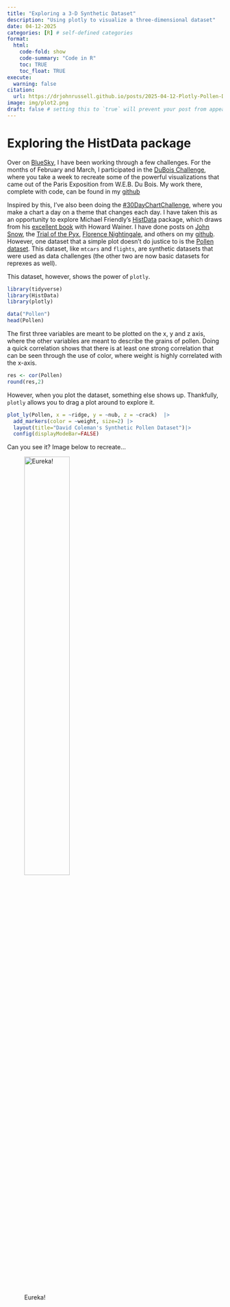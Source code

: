 ```yaml
---
title: "Exploring a 3-D Synthetic Dataset"
description: "Using plotly to visualize a three-dimensional dataset"
date: 04-12-2025
categories: [R] # self-defined categories
format:
  html:
    code-fold: show
    code-summary: "Code in R"
    toc: TRUE
    toc_float: TRUE
execute:
  warning: false
citation: 
  url: https://drjohnrussell.github.io/posts/2025-04-12-Plotly-Pollen-Dataset/ 
image: img/plot2.png
draft: false # setting this to `true` will prevent your post from appearing on your listing page until you're ready!
---
```


# Exploring the HistData package

Over on [BlueSky](https://bsky.app/profile/drjohnrussell.com), I have been working through a few challenges. For the months of February and March, I participated in the [DuBois Challenge](https://github.com/ajstarks/dubois-data-portraits/tree/master/challenge/2025), where you take a week to recreate some of the powerful visualizations that came out of the Paris Exposition from W.E.B. Du Bois. My work there, complete with code, can be found in my [github](https://github.com/drjohnrussell/DuboisChallenge/tree/main/2025)

Inspired by this, I've also been doing the [#30DayChartChallenge](https://github.com/30DayChartChallenge/Edition2025), where you make a chart a day on a theme that changes each day. I have taken this as an opportunity to explore Michael Friendly's [HistData](https://friendly.github.io/HistData/) package, which draws from his [excellent book](https://www.hup.harvard.edu/books/9780674975231) with Howard Wainer. I have done posts on [John Snow](https://bsky.app/profile/drjohnrussell.com/post/3lmk6xta7hc2b), the [Trial of the Pyx](https://bsky.app/profile/drjohnrussell.com/post/3lmcdncmrqc2h), [Florence Nightingale](https://bsky.app/profile/drjohnrussell.com/post/3lm55tphhjk26), and others on my [github](https://github.com/drjohnrussell/30DayChartChallenge/tree/main/2025). However, one dataset that a simple plot doesn't do justice to is the [Pollen dataset](https://friendly.github.io/HistData/reference/Pollen.html). This dataset, like `mtcars` and `flights`, are synthetic datasets that were used as data challenges (the other two are now basic datasets for reprexes as well).

This dataset, however, shows the power of `plotly`.

```r
library(tidyverse)
library(HistData)
library(plotly)

data("Pollen")
head(Pollen)
```

The first three variables are meant to be plotted on the x, y and z axis, where the other variables are meant to describe the grains of pollen. Doing a quick correlation shows that there is at least one strong correlation that can be seen through the use of color, where weight is highly correlated with the x-axis.

```r
res <- cor(Pollen)
round(res,2)
```

However, when you plot the dataset, something else shows up. Thankfully, `plotly` allows you to drag a plot around to explore it.

```r
plot_ly(Pollen, x = ~ridge, y = ~nub, z = ~crack)  |> 
  add_markers(color = ~weight, size=2) |> 
  layout(title="David Coleman's Synthetic Pollen Dataset")|>
  config(displayModeBar=FALSE)
```

Can you see it? Image below to recreate...

![Eureka!](img/plot2.png){width="50%" fig-align="center"}

